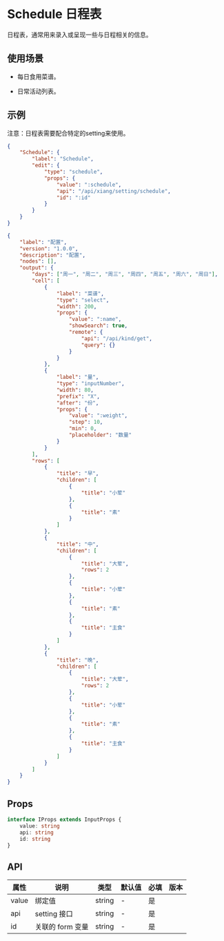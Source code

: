# Schedule 日程表

日程表，通常用来录入或呈现一些与日程相关的信息。

## 使用场景

- 每日食用菜谱。

- 日常活动列表。

## 示例

<Notice type='warning'>注意：日程表需要配合特定的setting来使用。</Notice>

```json
{
	"Schedule": {
		"label": "Schedule",
		"edit": {
			"type": "schedule",
			"props": {
				"value": ":schedule",
				"api": "/api/xiang/setting/schedule",
				"id": ":id"
			}
		}
	}
}
```

<Detail title="/api/xiang/setting/schedule">

```json
{
	"label": "配置",
	"version": "1.0.0",
	"description": "配置",
	"nodes": [],
	"output": {
		"days": ["周一", "周二", "周三", "周四", "周五", "周六", "周日"],
		"cell": [
			{
				"label": "菜谱",
				"type": "select",
				"width": 200,
				"props": {
					"value": ":name",
					"showSearch": true,
					"remote": {
						"api": "/api/kind/get",
						"query": {}
					}
				}
			},
			{
				"label": "量",
				"type": "inputNumber",
				"width": 80,
				"prefix": "X",
				"after": "份",
				"props": {
					"value": ":weight",
					"step": 10,
					"min": 0,
					"placeholder": "数量"
				}
			}
		],
		"rows": [
			{
				"title": "早",
				"children": [
					{
						"title": "小荤"
					},
					{
						"title": "素"
					}
				]
			},
			{
				"title": "中",
				"children": [
					{
						"title": "大荤",
						"rows": 2
					},
					{
						"title": "小荤"
					},
					{
						"title": "素"
					},
					{
						"title": "主食"
					}
				]
			},
			{
				"title": "晚",
				"children": [
					{
						"title": "大荤",
						"rows": 2
					},
					{
						"title": "小荤"
					},
					{
						"title": "素"
					},
					{
						"title": "主食"
					}
				]
			}
		]
	}
}
```

</Detail>

## Props

```ts
interface IProps extends InputProps {
	value: string
	api: string
	id: string
}
```

## API

| 属性  | 说明             | 类型   | 默认值 | 必填 | 版本 |
| ----- | ---------------- | ------ | ------ | ---- | ---- |
| value | 绑定值           | string | -      | 是   |      |
| api   | setting 接口     | string | -      | 是   |      |
| id    | 关联的 form 变量 | string | -      | 是   |      |
